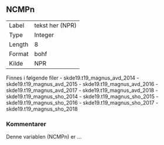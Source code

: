 
## NCMPn

| | |
|----|----|
| Label    | tekst her (NPR) |
| Type     | Integer |
| Length   | 8    |
| Format   | bohf |
| Kilde    | NPR  |

Finnes i følgende filer
- skde19.t19_magnus_avd_2014
- skde19.t19_magnus_avd_2015
- skde19.t19_magnus_avd_2016
- skde19.t19_magnus_avd_2017
- skde19.t19_magnus_avd_2018
- skde19.t19_magnus_sho_2014
- skde19.t19_magnus_sho_2015
- skde19.t19_magnus_sho_2016
- skde19.t19_magnus_sho_2017
- skde19.t19_magnus_sho_2018

### Kommentarer

Denne variablen (NCMPn) er ...

